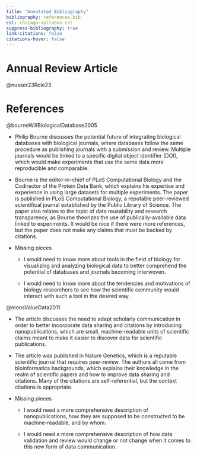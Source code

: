 ```yaml
---
title: "Annotated Bibliography"
bibliography: references.bib
csl: chicago-syllabus.csl
suppress-bibliography: true
link-citations: false
citations-hover: false
---
```


# Annual Review Article

@nusser23Role23

# References

@bourneWillBiologicalDatabase2005

-   Philip Bourne discusses the potential future of integrating biological databases with biological journals, where databases follow the same procedure as publishing journals with a submission and review. Multiple journals would be linked to a specific digital object identifier (DOI), which would make experiments that use the same data more reproducible and comparable.

-   Bourne is the editor-in-chief of PLoS Computational Biology and the Codirector of the Protein Data Bank, which explains his expertise and experience in using large datasets for multiple experiments. The paper is published in PLoS Computational Biology, a reputable peer-reviewed scientifical journal established by the Public Library of Science. The paper also relates to the topic of data reusability and research transparency, as Bourne theorizes the use of publically-available data linked to experiments. It would be nice if there were more references, but the paper does not make any claims that must be backed by citations.

-   Missing pieces

    -   I would need to know more about tools in the field of biology for visualizing and analyzing biological data to better comprehend the potential of databases and journals becoming interwoven.

    -   I would need to know more about the tendencies and motivations of biology researchers to see how the scientific community would interact with such a tool in the desired way.

@monsValueData2011

-   The article discusses the need to adapt scholarly communication in order to better incorporate data sharing and citations by introducing nanopublications, which are small, machine-readable units of scientific claims meant to make it easier to discover data for scientific publications.

-   The article was published in Nature Genetics, which is a reputable scientific journal that requires peer-review. The authors all come from bioinformatics backgrounds, which explains their knowledge in the realm of scientific papers and how to improve data sharing and citations. Many of the citations are self-referential, but the context citations is appropriate.

-   Missing pieces

    -   I would need a more comprehensive description of nanopublications, how they are supposed to be constructed to be machine-readable, and by whom.

    -   I would need a more comprehensive description of how data validation and review would change or not change when it comes to this new form of data communication.
